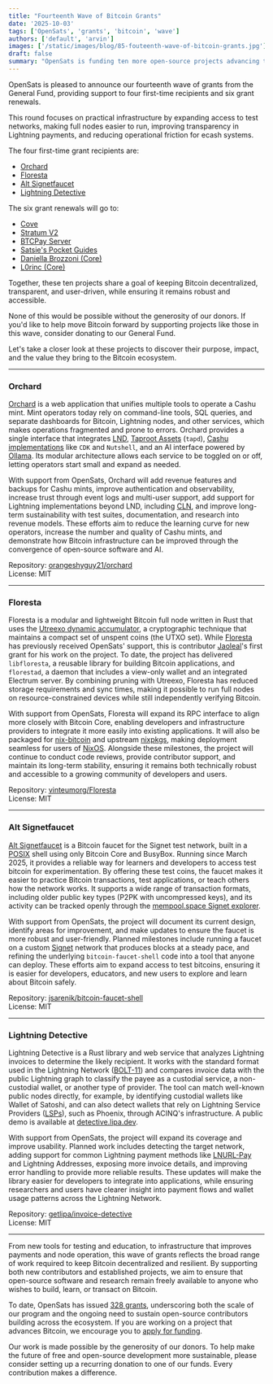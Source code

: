 ```yaml
---
title: "Fourteenth Wave of Bitcoin Grants"
date: '2025-10-03'
tags: ['OpenSats', 'grants', 'bitcoin', 'wave']
authors: ['default', 'arvin']
images: ['/static/images/blog/85-fouteenth-wave-of-bitcoin-grants.jpg']
draft: false
summary: "OpenSats is funding ten more open-source projects advancing the Bitcoin ecosystem."
---
```


OpenSats is pleased to announce our fourteenth wave of grants from the General
Fund, providing support to four first-time recipients and six grant renewals.

This round focuses on practical infrastructure by expanding access to test
networks, making full nodes easier to run, improving transparency in Lightning
payments, and reducing operational friction for ecash systems.

The four first-time grant recipients are:

- [Orchard](#orchard)
- [Floresta](#floresta)
- [Alt Signetfaucet](#alt-signetfaucet)
- [Lightning Detective](#lightning-detective)

The six grant renewals will go to:

- [Cove][cove]
- [Stratum V2][stratum-v2]
- [BTCPay Server][btcpay-server]
- [Satsie's Pocket Guides][satsies]
- [Daniella Brozzoni (Core)][brozzoni]
- [L0rinc (Core)][l0rinc]

[cove]: /blog/bitcoin-grants-july-2024#cove
[stratum-v2]: /blog/bitcoin-and-nostr-grants-august-2023#stratum-v2-testing--benchmarking-tool
[btcpay-server]: /blog/bitcoin-grants-july-2023#btcpay-server
[satsies]: /blog/second-wave-of-education-grants#satsies-pocket-guides
[brozzoni]: /blog/more-for-core#danielabrozzoni
[l0rinc]: /blog/more-for-core#l0rinc

Together, these ten projects share a goal of keeping Bitcoin decentralized,
transparent, and user-driven, while ensuring it remains robust and accessible.

None of this would be possible without the generosity of our donors. If you'd
like to help move Bitcoin forward by supporting projects like those in this
wave, consider donating to our General Fund.

<center>
    <DonateToGeneralFundButton/>
</center>

Let's take a closer look at these projects to discover their purpose, impact,
and the value they bring to the Bitcoin ecosystem.

---

### Orchard

[Orchard][orchard] is a web application that unifies multiple tools to operate a
Cashu mint. Mint operators today rely on command-line tools, SQL queries, and
separate dashboards for Bitcoin, Lightning nodes, and other services, which
makes operations fragmented and prone to errors. Orchard provides a single
interface that integrates [LND][lnd], [Taproot Assets][taproot-assets] (`tapd`),
[Cashu implementations][cashu] like `CDK` and `Nutshell`, and an AI interface
powered by [Ollama][ollama]. Its modular architecture allows each service to be
toggled on or off, letting operators start small and expand as needed.

With support from OpenSats, Orchard will add revenue features and backups for
Cashu mints, improve authentication and observability, increase trust through
event logs and multi-user support, add support for Lightning implementations
beyond LND, including [CLN][cln], and improve long-term sustainability with test
suites, documentation, and research into revenue models. These efforts aim to
reduce the learning curve for new operators, increase the number and quality of
Cashu mints, and demonstrate how Bitcoin infrastructure can be improved through
the convergence of open-source software and AI.

Repository: [orangeshyguy21/orchard](https://github.com/orangeshyguy21/orchard)  
License: MIT

[orchard]: https://orchard.space/
[lnd]: https://github.com/lightningnetwork/lnd?tab=readme-ov-file#lightning-network-daemon
[taproot-assets]: https://docs.lightning.engineering/the-lightning-network/taproot-assets
[cashu]: https://docs.cashu.space/mints
[ollama]: https://docs.ollama.com/
[cln]: https://github.com/ElementsProject/lightning?tab=readme-ov-file#readme

---

### Floresta

Floresta is a modular and lightweight Bitcoin full node written in Rust that
uses the [Utreexo dynamic accumulator][utreexo], a cryptographic technique that
maintains a compact set of unspent coins (the UTXO set). While
[Floresta][floresta] has previously received OpenSats' support, this is
contributor [Jaoleal][jaoleal]'s first grant for his work on the project. To
date, the project has delivered `libfloresta`, a reusable library for building
Bitcoin applications, and `florestad`, a daemon that includes a view-only wallet
and an integrated Electrum server. By combining pruning with Utreexo, Floresta
has reduced storage requirements and sync times, making it possible to run full
nodes on resource-constrained devices while still independently verifying
Bitcoin.

With support from OpenSats, Floresta will expand its RPC interface to align more
closely with Bitcoin Core, enabling developers and infrastructure providers to
integrate it more easily into existing applications. It will also be packaged
for [nix-bitcoin][nix-bitcoin] and upstream [nixpkgs][nixpkgs], making
deployment seamless for users of [NixOS][nixos]. Alongside these milestones, the
project will continue to conduct code reviews, provide contributor support, and
maintain its long-term stability, ensuring it remains both technically robust
and accessible to a growing community of developers and users.

Repository: [vinteumorg/Floresta](https://github.com/vinteumorg/Floresta)  
License: MIT

[utreexo]: https://eprint.iacr.org/2019/611
[floresta]: /blog/bitcoin-grants-september-2024-7th-wave#floresta
[jaoleal]: https://github.com/jaoleal/
[nix-bitcoin]: https://nixbitcoin.org/
[nixpkgs]: https://github.com/NixOS/nixpkgs
[nixos]: https://nixos.org/

---

### Alt Signetfaucet

[Alt Signetfaucet][alt-signetfaucet] is a Bitcoin faucet for the Signet test
network, built in a [POSIX][posix] shell using only Bitcoin Core and BusyBox.
Running since March 2025, it provides a reliable way for learners and developers
to access test bitcoin for experimentation. By offering these test coins, the
faucet makes it easier to practice Bitcoin transactions, test applications, or
teach others how the network works. It supports a wide range of transaction
formats, including older public key types (P2PK with uncompressed keys), and its
activity can be tracked openly through the [mempool.space Signet
explorer][mempool-explorer].

With support from OpenSats, the project will document its current design,
identify areas for improvement, and make updates to ensure the faucet is more
robust and user-friendly. Planned milestones include running a faucet on a
custom [Signet][signet] network that produces blocks at a steady pace, and
refining the underlying `bitcoin-faucet-shell` code into a tool that anyone can
deploy. These efforts aim to expand access to test bitcoins, ensuring it is
easier for developers, educators, and new users to explore and learn about
Bitcoin safely.

Repository: [jsarenik/bitcoin-faucet-shell][faucet-repo]  
License: MIT

[alt-signetfaucet]: https://signet257.bublina.eu.org/about.html
[posix]: https://standards.ieee.org/ieee/1003.1/7700/
[mempool-explorer]: https://mempool.space/signet
[signet]: https://bitcoinops.org/en/topics/signet/
[faucet-repo]: https://github.com/jsarenik/bitcoin-faucet-shell

---

### Lightning Detective

Lightning Detective is a Rust library and web service that analyzes Lightning
invoices to determine the likely recipient. It works with the standard format
used in the Lightning Network ([BOLT-11][bolt-11]) and compares invoice data
with the public Lightning graph to classify the payee as a custodial service, a
non-custodial wallet, or another type of provider. The tool can match well-known
public nodes directly, for example, by identifying custodial wallets like Wallet
of Satoshi, and can also detect wallets that rely on Lightning Service Providers
([LSPs][lsps]), such as Phoenix, through ACINQ's infrastructure. A public demo
is available at [detective.lipa.dev][detective].

With support from OpenSats, the project will expand its coverage and improve
usability. Planned work includes detecting the target network, adding support
for common Lightning payment methods like [LNURL-Pay][lnurl-pay] and Lightning
Addresses, exposing more invoice details, and improving error handling to
provide more reliable results. These updates will make the library easier for
developers to integrate into applications, while ensuring researchers and users
have clearer insight into payment flows and wallet usage patterns across the
Lightning Network.

Repository: [getlipa/invoice-detective][repo]  
License: MIT

[bolt-11]: https://github.com/lightning/bolts/blob/master/11-payment-encoding.md
[lsps]: https://docs.lightning.engineering/the-lightning-network/liquidity/lightning-service-provider
[detective]: https://detective.lipa.dev/
[lnurl-pay]: https://github.com/lnurl/luds/blob/luds/06.md
[repo]: https://github.com/getlipa/invoice-detective

---

From new tools for testing and education, to infrastructure that improves
payments and node operation, this wave of grants reflects the broad range of
work required to keep Bitcoin decentralized and resilient. By supporting both
new contributors and established projects, we aim to ensure that open-source
software and research remain freely available to anyone who wishes to build,
learn, or transact on Bitcoin.

To date, OpenSats has issued [328 grants](/transparency), underscoring both the
scale of our program and the ongoing need to sustain open-source contributors
building across the ecosystem. If you are working on a project that advances
Bitcoin, we encourage you to [apply for funding](/apply).

Our work is made possible by the generosity of our donors. To help make the
future of free and open-source development more sustainable, please consider
setting up a recurring donation to one of our funds. Every contribution makes a
difference.

<center>
    <DonateRecurringButton/>
</center>
